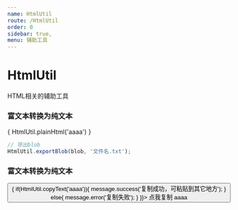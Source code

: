 ```yaml
---
name: HtmlUtil
route: /HtmlUtil
order: 0
sidebar: true,
menu: 辅助工具
---
```





# HtmlUtil
HTML相关的辅助工具

### 富文本转换为纯文本
<Playground>
  <div>
    {
      HtmlUtil.plainHtml('<span>aaaa</span>')
    }
  </div>
</Playground>

```js
// 导出blob
HtmlUtil.exportBlob(blob, '文件名.txt');
```

### 富文本转换为纯文本
<Playground>
  <Button onClick={()=>{
    if(HtmlUtil.copyText('aaaa')){
      message.success('复制成功，可粘贴到其它地方');
    }
    else{
      message.error('复制失败');
    }
  }}>
    点我复制 aaaa
  </Button>
</Playground>